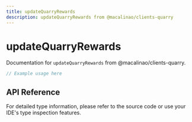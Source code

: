 ```yaml
---
title: updateQuarryRewards
description: updateQuarryRewards from @macalinao/clients-quarry
---
```


# updateQuarryRewards

Documentation for `updateQuarryRewards` from @macalinao/clients-quarry.

```typescript
// Example usage here
```

## API Reference

For detailed type information, please refer to the source code or use your IDE's type inspection features.
